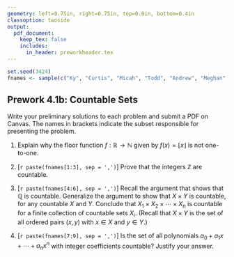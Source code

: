 ```yaml
---
geometry: left=0.75in, right=0.75in, top=0.8in, bottom=0.4in
classoption: twoside
output: 
  pdf_document:
    keep_tex: false
    includes:
      in_header: preworkheader.tex
---
```


```r
set.seed(3424)
fnames <- sample(c("Ky", "Curtis", "Micah", "Todd", "Andrew", "Meghan", "Allie", "David", "Connor", "Levi", "Ben", "Grace", "Joshua"))
```

## Prework 4.1b: Countable Sets

Write your preliminary solutions to each problem and submit a PDF on Canvas. The names in brackets indicate the subset responsible for presenting the problem.

1. Explain why the floor function $f : \mathbb{R} \longrightarrow \mathbb{N}$ given by $f(x) = \lfloor x \rfloor$ is not one-to-one.

2. [`r paste(fnames[1:3], sep = ',')`] Prove that the integers $\mathbb{Z}$ are countable.

3. [`r paste(fnames[4:6], sep = ',')`] Recall the argument that shows that $\mathbb{Q}$ is countable. Generalize the argument to show that $X \times Y$ is countable, for any countable $X$ and $Y$. Conclude that $X_1 \times X_2 \times \cdots \times X_n$ is countable for a finite collection of countable sets $X_i$. (Recall that $X \times Y$ is the set of all ordered pairs $(x,y)$ with $x \in X$ and $y\in Y$.)

4. [`r paste(fnames[7:9], sep = ',')`] Is the set of all polynomials $a_0 + a_1x + \cdots + a_nx^n$ with integer coefficients countable? Justify your answer.

\medskip
\mbox{}\xrfill[2pt]{1pt}\textsc{\small begin your solutions below this line}\xrfill[2pt]{1pt}\mbox{}

    